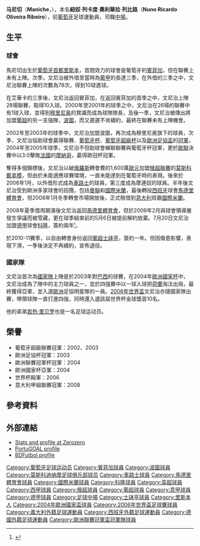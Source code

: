 {{noteTA
|G1=uefa|G2=laliga|G3=EPL|G4=德甲
|T=zh-hans:马尼切;zh-hk:文尼治;zh-tw:馬尼切;
|1=zh-hans:马尼切;zh-hk:文尼治;zh-tw:馬尼切;
|2=zh-hans:穆里尼奥;zh-hk:摩連奴;zh-tw:穆里尼奧;
}}
{{Football player infobox 
| playername= 文尼治<br />''Maniche''
| image    =  [[File:Maniche.jpg|200px]]
| fullname = Nuno Ricardo Oliveira Ribeiro
| nickname = 文尼治（''Maniche''）
| dateofbirth = {{birth date and age|1977|11|11}}
| countryofbirth = {{PRT}}
| cityofbirth = [[里斯本|里斯本]]
| position = 
|youthyears1 = 1989–1996 | youthclubs1 = [[里斯本與本菲卡體育|本菲卡]]
|years1 = 1995–1996 | clubs1 = [[里斯本與本菲卡體育|本菲卡]] | caps1 = 0 | goals1 = 0
|years2 = 1996–1999 | clubs2 = {{le|艾華卡足球會|F.C. Alverca|艾華卡}} | caps2 = 78 | goals2 = 10
|years3 = 1999–2002 | clubs3 = [[里斯本與本菲卡體育|本菲卡]] | caps3 = 54 | goals3 = 11
|years4 = 2002 | clubs4 = [[賓菲加體育B隊|賓菲加B隊]] | caps4 = 1 | goals4 = 0
|years5 = 2002–2005 | clubs5 = [[波圖足球會|波圖]] | caps5  = 80 | goals5 = 16
|years6 = 2005–2006 | clubs6 = [[莫斯科戴拿模|莫斯科戴拿模]] | caps6 = 12 | goals6 = 2
|years7 = 2006 | clubs7 = → [[車路士|車路士]] (loan) | caps7 = 8 | goals7 = 0
|years8 = 2006–2009 | clubs8 = [[馬德里體育會|馬德里體育會]] | caps8 = 64 | goals8 = 7
|years9 = 2008 | clubs9 = → [[國際米蘭|國際米蘭]] (loan) | caps9 = 8 | goals9 = 1
|years10 = 2009–2010 | clubs10 = [[科隆足球俱乐部|科隆]] | caps10 = 30 | goals10 = 2
|years11 = 2010–2011 | clubs11 = [[士砵亭|士砵亭]] | caps11 = 17 | goals11 = 1 
|totalcaps = 347 | totalgoals = 43
|nationalyears1 = 1997–1998 | nationalteam1 = [[葡萄牙21歲以下國家足球隊|葡萄牙U21]] | nationalcaps1 = 10 | nationalgoals1 = 0
|nationalyears2 = 2003–2009 | nationalteam2 = [[葡萄牙國家足球隊|葡萄牙]] | nationalcaps2 = 52 | nationalgoals2 = 7
|manageryears1 = 2013 | managerclubs1 = [[費利拿柏蘇斯足球會|費利拿]] (assistant)
|manageryears2 = 2016 | managerclubs2 = [[科英布拉大學足球會|科英布拉大學]] (assistant)
| pcupdate = 2009年7月21日 (二) 06:33 (UTC)
| ntupdate = 2009年5月9日
}}
'''马尼切'''（'''Maniche'''，{{bd|1977年|11月11日|catIdx=Maniche}}），本名'''紐奴·列卡度·奧利華拉·列比路'''（'''Nuno Ricardo Oliveira Ribeiro'''），前[[葡萄牙|葡萄牙]]足球運動員，司職[[中場|中場]]。

== 生平 ==
=== 球會 ===
馬尼切出生於[[葡萄牙|葡萄牙]][[首都|首都]][[里斯本|里斯本]]，首間效力的球會是葡萄牙的[[賓菲加|賓菲加]]，但在聯賽上未有上陣。次季，文尼治被外借至當時為[[葡萄牙足球甲级联赛|葡甲]]的{{le|艾華卡足球會|F.C. Alverca|艾華卡}}長達三季，在外借的三季之中，文尼治聯賽上陣的次數為78次，得到10球進球。

在艾華卡的三季後，文尼治返回賓菲加，在返回賓菲加的首季之中，文尼治上陣28場聯賽，取得10入球。2000年至2001年的球季之中，文尼治在26場的聯賽中有1球入球，並得到[[穆里尼奥|穆里尼奥]]的賞識而成為球隊隊長，及後一季，文尼治被傳出將加盟[[葡萄牙足球超级联赛|葡超]]的另一支強隊，[[波圖足球會|波圖]]，而又遲遲不肯續約，最終在聯賽未有上陣機會。

2002年至2003年的球季中，文尼治加盟波圖，再次成為穆里尼奥旗下的球員，次季，文尼治協助球會贏得聯賽、[[葡萄牙杯|葡萄牙杯]]、[[葡萄牙超級杯|葡萄牙超級杯]]以及[[歐洲足協盃|歐洲足協盃]]的[[冠軍|冠軍]]，2004年至2005年球季，文尼治不但助球會蟬聯聯賽與葡萄牙杯冠軍，更於[[歐洲聯賽冠軍杯|歐聯]]決賽中以3:0擊敗[[法国足球甲级联赛|法國]]的[[摩纳哥足球俱乐部|摩納哥]]，贏得歐冠杯冠軍。

奪得多個錦標後，文尼治以破[[俄羅斯|俄羅斯]]轉會費的1,600萬[[歐元|歐元]]加盟[[俄羅斯足球超級聯賽|俄超聯賽]]的[[莫斯科戴拿模|莫斯科戴拿模]]，但由於未能適應球賽環境，一直未能達到在葡萄牙時的表現。後來於2006年1月，以外借形式成為[[切尔西足球俱乐部|車路士]]的球員，第三度成為摩連奴的球員。半年後文尼治受到歐洲多家球會的招攬，包括[[曼聯|曼聯]]和[[國際米蘭|國際米蘭]]，最後轉投[[西甲|西班牙]]球會[[馬德里體育會|馬德里體育會]]，但2008年1月冬季轉會市場開放後，正式租借到[[意甲|意大利]]班霸[[國際米蘭|國際米蘭]]。

2008年夏季借用期滿後文尼治返回[[馬德里體育會|馬德里體育會]]，但於2009年2月與球會領導層發生爭議而被雪藏，更在球季結束前的5月6日被提前解約放棄。7月20日文尼治加盟[[德甲|德甲]]球會[[科隆足球俱乐部|科隆]]，簽約兩年<small><ref>{{cite news|language=zh-hans|url=http://www.dfo.cn/dfo/show.asp?id=9477|title=马尼切签约科隆 索尔多欢迎葡萄牙名将|publisher=德国足球在线|date=2009-07-21|accessdate=2009-07-21}}{{dead link|date=2018年5月 |bot=InternetArchiveBot |fix-attempted=yes }}</ref></small>。

於2010-11賽季，以自由轉會身份返回[[葡萄牙超級聯賽|葡超]][[士砵亭|士砵亭]]，簽約一年。但因傷患影響，表現下滑，一季後決定不再續約，宣佈退役。

=== 國家隊 ===
文尼治首次為[[葡萄牙國家足球隊|國家隊]]上陣是於2003年對[[巴西國家足球隊|巴西]]的球賽，在2004年[[歐洲國家杯|歐洲國家杯]]中，文尼治成為了隊中的主力球員之一，並於四強賽中以一球入球把[[荷蘭國家足球隊|荷蘭]]淘汰出局，最終獲得亞軍，並入選[[歐洲|歐洲]]足協明星隊的一員。[[2006年世界盃|2006年世界盃]]文尼治亦隨國家隊出賽，帶領球隊一直打進四強，同時還入選該屆世界杯金球獎首10名。

他的弟弟[[若热·里贝罗|若热·里贝罗]]也是一名足球运动员。

== 榮譽 ==
* 葡萄牙超級聯賽冠軍：2002、2003
* 歐洲足協杯冠軍：2003
* 歐洲聯賽冠軍杯冠軍：2004
* 歐洲國家杯亞軍：2004
* 世界杯殿軍：2006
* 意大利甲組聯賽冠軍：2008

== 參考資料 ==
{{reflist}}

== 外部連結 ==
* [http://www.zerozero.eu/uk/jogador.php?id=423&search=1 Stats and profile at Zerozero] {{Wayback|url=http://www.zerozero.eu/uk/jogador.php?id=423&search=1 |date=20190806134822 }}
* [http://www.portugoal.net/index.php/player-profiles/123-players-m-o/80-player-profile-maniche PortuGOAL profile] {{Wayback|url=http://www.portugoal.net/index.php/player-profiles/123-players-m-o/80-player-profile-maniche |date=20120318034439 }}
* [http://www.bdfutbol.com/en/j/j2098.html BDFutbol profile] {{Wayback|url=http://www.bdfutbol.com/en/j/j2098.html |date=20120109051219 }}

{{Navboxes colour
|title= 葡萄牙參賽名單
|bg= #900020
|fg= gold
|list1=
{{2004年歐洲足球錦標賽葡萄牙參賽名單}}
{{2006年世界杯足球赛葡萄牙参赛名单}}
}}

{{DEFAULTSORT:Maniche}}
[[Category:葡萄牙足球运动员|Category:葡萄牙足球运动员]]
[[Category:賓菲加球員|Category:賓菲加球員]]
[[Category:波圖球員|Category:波圖球員]]
[[Category:莫斯科迪纳摩足球俱乐部球员|Category:莫斯科迪纳摩足球俱乐部球员]]
[[Category:車路士球員|Category:車路士球員]]
[[Category:馬德里體育會球員|Category:馬德里體育會球員]]
[[Category:國際米蘭球員|Category:國際米蘭球員]]
[[Category:科隆球員|Category:科隆球員]]
[[Category:英超球員|Category:英超球員]]
[[Category:西甲球員|Category:西甲球員]]
[[Category:俄超球員|Category:俄超球員]]
[[Category:葡超球員|Category:葡超球員]]
[[Category:意甲球員|Category:意甲球員]]
[[Category:德甲球員|Category:德甲球員]]
[[Category:足球中場|Category:足球中場]]
[[Category:士砵亭球員|Category:士砵亭球員]]
[[Category:里斯本人|Category:里斯本人]]
[[Category:2004年歐洲國家盃球員|Category:2004年歐洲國家盃球員]]
[[Category:2006年世界盃足球賽球員|Category:2006年世界盃足球賽球員]]
[[Category:義大利外籍足球運動員|Category:義大利外籍足球運動員]]
[[Category:西班牙外籍足球運動員|Category:西班牙外籍足球運動員]]
[[Category:德國外籍足球運動員|Category:德國外籍足球運動員]]
[[Category:歐洲聯賽冠軍盃冠軍隊球員|Category:歐洲聯賽冠軍盃冠軍隊球員]]